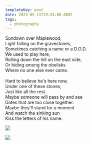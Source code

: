```yaml
---
templateKey: post
date: 2023-05-11T19:33:00.000Z
tags:
  - photography
---
```

Sundown over Maplewood,<br/>
Light falling on the gravestones,<br/>
Sometimes catching a name or a D.O.D.<br/>
We used to play here,<br/>
Rolling down the hill on the east side,<br/>
Or hiding among the obelisks<br/>
Where no one else ever came.<br/><br/>
Hard to believe he's here now,<br/>
Under one of these stones,<br/>
Just like all the rest.<br/>
Maybe someone will pass by and see<br/>
Dates that are too close together.<br/>
Maybe they'll stand for a moment<br/>
And watch the sinking sun<br/>
Kiss the letters of his name.

![](../../assets/photos/20230511-IMG_5931.jpg)

![](../../assets/photos/20230511-IMG_5928.jpg)
